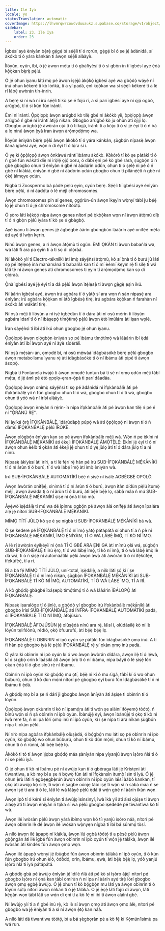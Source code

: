 ```yaml
---
title: Ile Iya
locale: yo
statusTranslation: automatic
coverImage: https://lhvmrqwrcowdvduuaukz.supabase.co/storage/v1/object/public/strapi-uploads/small_cover-educacion-fundamental.webp-2d51a7828a2b1309555be27f7e2a61a0.webp
sidebar:
    label: 23. Ile Iya
    order: 23
---
```

Ìgbésí ayé ènìyàn bẹ̀rẹ̀ gẹ́gẹ́ bí sẹ́ẹ̀lì tí ó rọrùn, gẹ́gẹ́ bí ó ṣe jẹ́ àdánidá, sí àkókò tí ó yára kánkán ti àwọn sẹ́ẹ̀lì alààyè.

Ìlóyún, oyún, ìbí, ó jẹ́ àwọn mẹ́ta tí ó gbàfiyèsí tí ó sì gbọ̀n ín tí ìgbésí ayé ẹ̀dá kọ̀ọ̀kan bẹ̀rẹ̀ pẹ̀lú.

Ó jẹ́ ohun ìyanu láti mọ̀ pé àwọn ìṣẹ́jú àkọ́kọ́ ìgbésí ayé wa gbọ́dọ̀ wáyé ní inú ohun kékeré tí kò lóǹkà, tí a yí padà, ẹnì kọ̀ọ̀kan wa sí sẹ́ẹ̀lì kékeré tí a lè rí lábẹ́ awòrán tín-ínrín.

A bẹ̀rẹ̀ sí ní wà ní irú sẹ́ẹ̀lì tí kò ṣe é fojú rí, a sì parí ìgbésí ayé ní ọjọ́ ogbó, arúgbó, tí ó sì kún fún ìrántí.

Èmi ni ìrántí. Ọ̀pọ̀lọpọ̀ àwọn arúgbó kò tilẹ̀ gbé ní àkókò yìí, ọ̀pọ̀lọpọ̀ àwọn arúgbó ń gbé ní ìrántí àtijọ́ nìkan. Gbogbo arúgbó kò ju ohùn àti òjìji lọ. Gbogbo arúgbó jẹ́ àwòrán ojú tí ó ti kọjá, ìrántí tí a kójọ tí ó sì jẹ́ èyí tí ó ń bá a lọ nínú àwọn ẹ̀yà ìran àwọn àrọ́mọdọ́mọ wa.

Ìlóyún ènìyàn bẹ̀rẹ̀ pẹ̀lú àwọn àkókò tí ó yára kánkán, ṣùgbọ́n nípasẹ̀ àwọn ìlànà ìgbésí ayé, wọ́n ń di èyí tí ó lọ́ra sí i.

Ó yẹ kí ọ̀pọ̀lọpọ̀ àwọn ònkàwé rántí ìbámu àkókò. Kòkòrò tí kò ṣe pàtàkì tí ó ń gbé fún wákàtí díẹ̀ ní ìrọ̀lẹ́ ọjọ́ ooru, ó dàbí ẹni pé kò gbé rárá, ṣùgbọ́n ó ń gbé gbogbo ohun tí ènìyàn ń gbé ní àádọ́rin ọdún, ohun tí ó ṣẹlẹ̀ ni pé ó ń gbé ní kíákíá, ènìyàn ń gbé ní àádọ́rin ọdún gbogbo ohun tí pílánẹ́ẹ̀tì ń gbé ní ọ̀kẹ́ àìmọye ọdún.

Nígbà tí Zoospermo bá pàdé pẹ̀lú ẹyin, oyún bẹ̀rẹ̀. Sẹ́ẹ̀lì tí ìgbésí ayé ènìyàn bẹ̀rẹ̀ pẹ̀lú, ó ní àádọ́ta ó lé méjì chromosomes.

Àwọn chromosomes pín sí genes, ọgọ́rùn-ún àwọn ìkẹyìn wọ̀nyí tàbí ju bẹ́ẹ̀ lọ jẹ́ ohun tí ó jẹ́ chromosome nítòótọ́.

Ó ṣòro láti kẹ́kọ̀ọ́ nípa àwọn genes nítorí pé ọ̀kọ̀ọ̀kan wọn ní àwọn àtọ̀mù díẹ̀ tí ó ń gbọ̀n pẹ̀lú ìyára tí kò ṣe é gbàgbọ́.

Ayé ìyanu ti àwọn genes jẹ́ àgbègbè àárín gbùngbùn láàárín ayé onífẹ̀ẹ́ mẹ́ta àti ayé ti ìwọ̀n kẹrin.

Nínú àwọn genes, a rí àwọn àtọ̀mù ti ogún. ÈMI ỌKÀN ti àwọn babańlá wa, wá láti fi ara pa ẹyin tí a ti sọ di ọlọ́ràá.

Ní àkókò yìí ti Electro-tékníìkì àti ìmọ̀ sáyẹ́ǹsì àtọ̀mù, kò sí ọ̀nà tí ó burú jù láti sọ pé ìtẹ̀lẹsẹ̀ iná mànàmáná tí babańlá kan tí ó mí èémí ìkẹyìn rẹ̀ fi sílẹ̀ ti wá láti tẹ̀ ní àwọn genes àti chromosomes ti ẹyin tí àrọ́mọdọ́mọ kan sọ di ọlọ́ràá.

Ọ̀nà ìgbésí ayé jẹ́ èyí tí a dá pẹ̀lú àwọn ìtẹ̀lẹsẹ̀ ti àwọn gẹ̀gẹ̀ ẹṣin ikú.

Ní àárín ìgbésí ayé, àwọn irú agbára tí ó yàtọ̀ sí ara wọn ń ṣàn nipasẹ̀ ara ènìyàn; irú agbára kọ̀ọ̀kan ní ètò ìgbésẹ̀ tirẹ̀, irú agbára kọ̀ọ̀kan ń farahàn ní àkókò àti wákàtí tirẹ̀.

Ní oṣù méjì ti ìlóyún a ní iṣẹ́ ìgbẹ́dùn tí ó dára àti ní oṣù mẹ́rin ti ìlóyún agbára ìdarí tí ó ní ìbáṣepọ̀ tímọ́tímọ́ pẹ̀lú àwọn ètò ìmúlára àti iṣan wọlé.

Ìran sáyẹ́ǹsì ti ìbí àti ikú ohun gbogbo jẹ́ ohun ìyanu.

Ọ̀pọ̀lọpọ̀ àwọn ọlọ́gbọ́n ènìyàn sọ pé ìbámu tímọ́tímọ́ wà láàárín ìbí ẹ̀dá ènìyàn àti ìbí àwọn ayé ní àyè sídérálì.

Ní oṣù mẹ́sàn-án, ọmọdé bí, ní oṣù mẹ́wàá ìdàgbàsókè bẹ̀rẹ̀ pẹ̀lú gbogbo àwọn metabolismu ìyanu rẹ̀ àti ìdàgbàsókè tí ó ní ìbámu àti pípé ti àwọn àsopọ̀.

Nígbà tí Fontanela iwájú ti àwọn ọmọdé tuntun bá ti sé ní ọmọ ọdún méjì tàbí mẹ́ta, ó jẹ́ àmì pé ètò ọpọlọ-ẹran-ọ̀pá ti parí dáadáa.

Ọ̀pọ̀lọpọ̀ àwọn onímọ̀ sáyẹ́ǹsì ti sọ pé àdánidá ní ìfọkànbálẹ̀ àti pé ìfọkànbálẹ̀ yìí ń fún gbogbo ohun tí ó wà, gbogbo ohun tí ó ti wà, gbogbo ohun tí yóò wà ní ìrísí alààyè.

Ọ̀pọ̀lọpọ̀ àwọn ènìyàn ń rẹ́rìn-ín nípa ìfọkànbálẹ̀ àti pé àwọn kan tilẹ̀ ń pè é ní "Ọ̀RÁNÚ RẸ".

Ní àyíká ọ̀rọ̀ ÌFỌKÀNBÁLẸ̀, ìdàrúdàpọ̀ púpọ̀ wà àti ọ̀pọ̀lọpọ̀ ni àwọn tí ó ń dàmú ÌFỌKÀNBÁLẸ̀ pẹ̀lú ÌRÒKÈ.

Àwọn ọlọ́gbọ́n ènìyàn kan sọ pé àwọn ìfọkànbálẹ̀ méjì wà. Wọ́n ń pe èkíní ní ÌFỌKÀNBÁLẸ̀ MẸ́KÀ́NÍKÌ àti èkejì ÌFỌKÀNBÁLẸ̀ ÀMỌ̀TẸ̀LẸ́: Èkíní jẹ́ èyí tí ó ní àwọn ohun èèlò ti ọkàn àti èkejì jẹ́ ohun tí ó yẹ jùlọ àti tí ó dára jùlọ tí a ní nínú.

Nípasẹ̀ àkíyèsí àti ìrírí, a ti lè fẹ̀rí rẹ̀ hàn pé irú SUB-ÌFỌKÀNBÁLẸ̀ MẸ́KÀ́NÍKÌ tí ó ní àrùn tí ó burú, tí ó wà lábẹ́ ìmọ̀ àti ìmọ̀ ènìyàn wà.

Irú SUB-ÌFỌKÀNBÁLẸ̀ AUTOMÁTÌKÌ bẹ́ẹ̀ ń ṣiṣẹ́ ní ìsàlẹ̀ AGBÈGBÈ ỌPỌ̀LỌ̀.

Àwọn àwòrán onífẹ̀ẹ́, sinimá tí ó ní àrùn tí ó burú, àwọn ìtàn dídùn pẹ̀lú ìtumọ̀ méjì, àwọn àwàdà tí ó ní àrùn tí ó burú, àti bẹ́ẹ̀ bẹ́ẹ̀ lọ, sábà máa ń mú SUB-ÌFỌKÀNBÁLẸ̀ MẸ́KÀ́NÍKÌ ṣiṣẹ́ ní ọ̀nà tí kò mọ̀.

Àyẹ̀wò ìṣẹ̀dálẹ̀ ti mú wa dé ìpinnu ọgbọ́n pé àwọn àlá onífẹ̀ẹ́ àti àwọn ìpalára alẹ́ jẹ́ nítorí SUB-ÌFỌKÀNBÁLẸ̀ MẸ́KÀ́NÍKÌ.

MÍMỌ́ TÍTÍ JÙLỌ kò ṣe é ṣe nígbà tí SUB-ÌFỌKÀNBÁLẸ̀ MẸ́KÀ́NÍKÌ bá wà.

Ó ṣe kedere pé ÌFỌKÀNBÁLẸ̀ tí ó ní ìmọ̀ yàtọ̀ pátápátá sí ohun tí a ń pè ní ÌFỌKÀNBÁLẸ̀ MẸ́KÀ́NÍKÌ, ÌMỌ̀ ÈNÌYÀN, TÍ Ó WÀ LÁBẸ́ ÌMỌ̀, TÍ KÒ NÍ ÌMỌ̀.

A lè rí àwòrán èyíkéyìí ní ọ̀nà TÍ Ó GBÉ ARA ẸNI GA àti mímú ọlá wá, ṣùgbọ́n SUB-ÌFỌKÀNBÁLẸ̀ ti irú ẹ̀rọ, tí ó wà lábẹ́ ìmọ̀, tí kò ní ìmọ̀, tí ó wà lábẹ́ ìmọ̀ lè dà wá, tí ó ń ṣiṣẹ́ ní automáátìkì pẹ̀lú àwọn àwọ̀ àti àwòrán tí ó ní ìfẹ́kúfẹ̀ẹ́, ìfẹ́kúfẹ̀ẹ́, tí a rì.

Bí a bá fẹ́ MÍMỌ́ TÍTÍ JÙLỌ, uní-total, ìṣẹ̀dálẹ̀, a nílò láti ṣọ́ kì í ṣe ÌFỌKÀNBÁLẸ̀ tí ó ní ìmọ̀ nìkan, ṣùgbọ́n ÌFỌKÀNBÁLẸ̀ MẸ́KÀ́NÍKÌ àti SUB-ÌFỌKÀNBÁLẸ̀ TÍ KÒ NÍ ÌMỌ̀, AUTOMÁTÌKÌ, TÍ Ó WÀ LÁBẸ́ ÌMỌ̀, TÍ A RÌ.

A kò gbọ́dọ̀ gbàgbé ìbáṣepọ̀ tímọ́tímọ́ tí ó wà láàárín ÌBÁLOPỌ̀ àti ÌFỌKÀNBÁLẸ̀.

Nípasẹ̀ iṣaralóge tí ó jinlẹ̀, a gbọ́dọ̀ yí gbogbo irú ìfọkànbálẹ̀ mẹ́kà́níkì àti gbogbo ìrísí SUB-ÌFỌKÀNBÁLẸ̀ àti INFRA-ÌFỌKÀNBÁLẸ̀ AUTOMÁTÌKÌ padà, sí ÌFỌKÀNBÁLẸ̀ TÍ Ó NÍ ÌMỌ̀, àfojúsùn.

ÌFỌKÀNBÁLẸ̀ ÀFOJÚSÙN jẹ́ olùṣẹ̀dá nínú ara rẹ̀, láìsí i, olùdásílẹ̀ kò ní lè lóyún tẹlifóònù, rédíò, ọkọ̀ òfuurufú, àti bẹ́ẹ̀ bẹ́ẹ̀ lọ.

ÌFỌKÀNBÁLẸ̀ ti OBINRIN ní ipò oyún ṣe pàtàkì fún ìdàgbàsókè ọmọ inú. A ti fi hàn pé gbogbo ìyá lè pẹ̀lú ÌFỌKÀNBÁLẸ̀ rẹ̀ yí ọkàn ọmọ inú padà.

Ó yára kí obìnrin ní ipò oyún kí ó wo àwọn àwòrán dídára, àwọn ilẹ̀ tí ó lẹ́wà, kí ó sì gbọ́ orin kíláásìkì àti àwọn ọ̀rọ̀ tí ó ní ìbámu, nípa báyìí ó lè ṣiṣẹ́ lórí ọkàn ẹ̀dá tí ó gbé sínú rẹ̀ ní ìbámu.

Obìnrin ní ipò oyún kò gbọ́dọ̀ mu ọtí, bẹ́ẹ̀ ni kí ó mu sìgá, tàbí kí ó wo ohun búburú, ohun tí kò dùn mọ́ni nítorí pé gbogbo èyí burú fún ìdàgbàsókè tí ó ní ìbámu ti ẹ̀dá.

A gbọ́dọ̀ mọ bí a ṣe ń dárí ji gbogbo àwọn àníyàn àti àṣìṣe ti obìnrin tí ó lóyún.

Ọ̀pọ̀lọpọ̀ àwọn ọkùnrin tí kò ní ìpamọ́ra àti tí wọ́n ṣe aláìní ìfòyemọ̀ tòótọ́, ń bínú wọ́n sì ń ṣá obìnrin ní ipò oyún. Ìbànújẹ́ èyí, àwọn ìbànújẹ́ tí ọkọ tí kò ní ìwà rere fa, ń ní ipa lórí ọmọ inú ní ipò oyún, kì í ṣe nípa ti ara nìkan ṣùgbọ́n nípa ti ọkàn pẹ̀lú.

Ní rírò nípa agbára ìfọkànbálẹ̀ olùṣẹ̀dá, ó bọ́gbọ́n mu láti sọ pé obìnrin ní ipò oyún, kò gbọ́dọ̀ wo ohun búburú, ohun tí kò dùn mọ́ni, ohun tí kò ní ìbámu, ohun tí ó ń rúnni, àti bẹ́ẹ̀ bẹ́ẹ̀ lọ.

Àkókò ti tó tí àwọn ìjọba gbọ́dọ̀ máa ṣàníyàn nípa yíyanjú àwọn ìṣòro ńlá tí ó ní ṣe pẹ̀lú ìyá.

Ó jẹ́ ohun tí kò ní ìbámu pé ní àwùjọ kan tí ó gbéraga láti jẹ́ Kristẹni àti tiwantiwa, a kò mọ bí a ṣe ń bọ̀wọ̀ fún àti ní ìfọkànsìn ìtumọ̀ ìsìn ti ìyá. Ó jẹ́ ohun ẹ̀rù láti rí ẹgbẹẹgbẹ̀rún àwọn obìnrin ní ipò oyún láìsí ààbò kankan, tí ọkọ àti àwùjọ kọ̀ sílẹ̀, tí wọ́n ń ṣagbe oúnjẹ tàbí iṣẹ́ tí wọ́n sì ń sábà máa ń ṣe àwọn iṣẹ́ ti ara tí ó le, láti lè wà láàyè pẹ̀lú ẹ̀dá tí wọ́n gbé ní àárín ikùn wọn.

Àwọn ipò tí ó kéré sí ènìyàn ti àwùjọ ìsinsìnyí, ìwà ìkà yìí àti àìsí ojúṣe ti àwọn aláṣẹ àti ti àwọn ènìyàn ń tọ́ka sí wa pẹ̀lú gbogbo ìṣedede pé tiwantiwa kò tíì wà.

Àwọn ilé ìwòsàn pẹ̀lú àwọn yàrá ìbímọ wọn kò tíì yanjú ìṣòro náà, nítorí pé àwọn obìnrin lè dé àwọn ilé ìwòsàn wọ̀nyẹn nígbà tí ìbí bá súnmọ́ tòsí.

A nílò àwọn ilé àpapọ̀ ní kíákíá, àwọn ìlú ọgbà tòótọ́ tí a pèsè pẹ̀lú àwọn gbọ̀ngàn àti ilé ìgbé fún àwọn obìnrin ní ipò oyún tí wọ́n jẹ́ tálákà, àwọn ilé ìwòsàn àti kíndès fún àwọn ọmọ wọn.

Àwọn ilé àpapọ̀ wọ̀nyí jẹ́ ibùgbé fún àwọn obìnrin tálákà ní ipò oyún, tí ó kún fún gbogbo irú ohun èlò, òdòdó, orin, ìbámu, ẹwà, àti bẹ́ẹ̀ bẹ́ẹ̀ lọ, yóò yanjú ìṣòro ńlá ti ìyá pátápátá.

A gbọ́dọ̀ gbà pé àwùjọ ènìyàn jẹ́ ìdílé ńlá àti pé kò sí ìṣòro àjèjì nítorí pé gbogbo ìṣòro ní ọ̀nà kan tàbí òmíràn ń ní ipa ní àárín ayé tirẹ̀ lórí gbogbo àwọn ọmọ ẹgbẹ́ àwùjọ. Ó jẹ́ ohun tí kò bọ́gbọ́n mu láti ya àwọn obìnrin tí ó lóyún sọ́tọ̀ nítorí àwọn nǹkan tí ó jẹ́ tálákà. Ó jẹ́ ẹ̀ṣẹ̀ láti fojú dí àwọn, láti kẹ́gàn wọn tàbí láti sọ wọ́n di ẹni tí a kò fẹ́ ní ibi tí àwọn aláìní gbè.

Ní àwùjọ yìí tí a ń gbé inú rẹ̀, kò lè sí àwọn ọmọ àti àwọn ọmọ àlè, nítorí pé gbogbo wa jẹ́ ènìyàn tí a sì ní àwọn ẹ̀tọ́ kan náà.

A nílò láti dá tiwantiwa tòótọ́, bí a bá ṣègbọràn pé a kò fẹ́ kí Kọ́múníìsìmù pa wá run.
